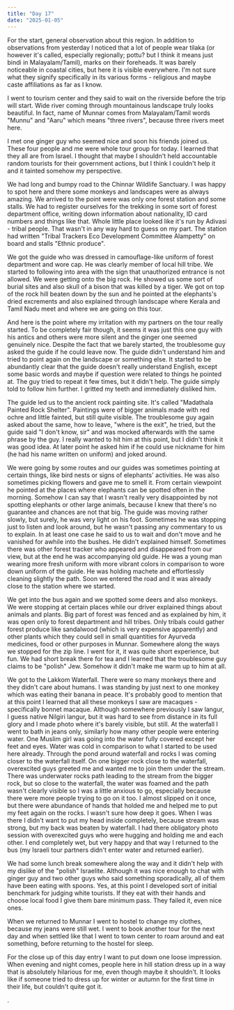```yaml
---
title: "Day 17"
date: "2025-01-05"
---
```

For the start, general observation about this region. In addition to observations from yesterday I noticed that a lot of people wear tilaka (or however it's called, especially regionally; pottu? but I think it means just bindi in Malayalam/Tamil), marks on their foreheads. It was barely noticeable in coastal cities, but here it is visible everywhere. I'm not sure what they signify specifically in its various forms - religious and maybe caste affiliations as far as I know.

I went to tourism center and they said to wait on the riverside before the trip will start. Wide river coming through mountainous landscape truly looks beautiful. In fact, name of Munnar comes from Malayalam/Tamil words "Munnu" and "Aaru" which means "three rivers", because three rivers meet here.

I met one ginger guy who seemed nice and soon his friends joined us. These four people and me were whole tour group for today. I learned that they all are from Israel. I thought that maybe I shouldn't held accountable random tourists for their government actions, but I think I couldn't help it and it tainted somehow my perspective.

We had long and bumpy road to the Chinnar Wildlife Sanctuary. I was happy to spot here and there some monkeys and landscapes were as always amazing. We arrived to the point were was only one forest station and some stalls. We had to register ourselves for the trekking in some sort of forest department office, writing down information about nationality, ID card numbers and things like that. Whole little place looked like it's run by Adivasi - tribal people. That wasn't in any way hard to guess on my part. The station had written "Tribal Trackers Eco Development Committee Alampetty" on board and stalls "Ethnic produce".

We got the guide who was dressed in camouflage-like uniform of forest department and wore cap. He was clearly member of local hill tribe. We started to following into area with the sign that unauthorized entrance is not allowed. We were getting onto the big rock. He showed us some sort of burial sites and also skull of a bison that was killed by a tiger. We got on top of the rock hill beaten down by the sun and he pointed at the elephants's dried excrements and also explained through landscape where Kerala and Tamil Nadu meet and where we are going on this tour.

And here is the point where my irritation with my partners on the tour really started. To be completely fair though, it seems it was just this one guy with his antics and others were more silent and the ginger one seemed genuinely nice. Despite the fact that we barely started, the troublesome guy asked the guide if he could leave now. The guide didn't understand him and tried to point again on the landscape or something else. It started to be abundantly clear that the guide doesn't really understand English, except some basic words and maybe if question were related to things he pointed at. The guy tried to repeat it few times, but it didn't help. The guide simply told to follow him further. I gritted my teeth and immediately disliked him. 

The guide led us to the ancient rock painting site. It's called "Madathala Painted Rock Shelter". Paintings were of bigger animals made with red ochre and little fainted, but still quite visible. The troublesome guy again asked about the same, how to leave, "where is the exit", he tried, but the guide said "I don't know, sir" and was mocked afterwards with the same phrase by the guy. I really wanted to hit him at this point, but I didn't think it was good idea. At later point he asked him if he could use nickname for him (he had his name written on uniform) and joked around. 

We were going by some routes and our guides was sometimes pointing at certain things, like bird nests or signs of elephants' activities. He was also sometimes picking flowers and gave me to smell it. From certain viewpoint he pointed at the places where elephants can be spotted often in the morning. Somehow I can say that I wasn't really very disappointed by not spotting elephants or other large animals, because I knew that there's no guarantee and chances are not that big. The guide was moving rather slowly, but surely, he was very light on his foot. Sometimes he was stopping just to listen and look around, but he wasn't passing any commentary to us to explain. In at least one case he said to us to wait and don't move and he vanished for awhile into the bushes. He didn't explained himself. Sometimes there was other forest tracker who appeared and disappeared from our view, but at the end he was accompanying old guide. He was a young man wearing more fresh uniform with more vibrant colors in comparison to wore down uniform of the guide. He was holding machete and effortlessly cleaning slightly the path. Soon we entered the road and it was already close to the station where we started.

We get into the bus again and we spotted some deers and also monkeys. We were stopping at certain places while our driver explained things about animals and plants. Big part of forest was fenced and as explained by him, it was open only to forest department and hill tribes. Only tribals could gather forest produce like sandalwood (which is very expensive apparently) and other plants which they could sell in small quantities for Ayurveda medicines, food or other purposes in Munnar. Somewhere along the ways we stopped for the zip line. I went for it, it was quite short experience, but fun. We had short break there for tea and I learned that the troublesome guy claims to be "polish" Jew. Somehow it didn't make me warm up to him at all. 

We got to the Lakkom Waterfall. There were so many monkeys there and they didn't care about humans. I was standing by just next to one monkey which was eating their banana in peace. It's probably good to mention that at this point I learned that all these monkeys I saw are macaques - specifically bonnet macaque. Although somewhere previously I saw langur, I guess native Nilgiri langur, but it was hard to see from distance in its full glory and I made photo where it's barely visible, but still. At the waterfall I went to bath in jeans only, similarly how many other people were entering water. One Muslim girl was going into the water fully covered except her feet and eyes. Water was cold in comparison to what I started to be used here already. Through the pond around waterfall and rocks I was coming closer to the waterfall itself. On one bigger rock close to the waterfall, overexcited guys greeted me and wanted me to join them under the stream. There was underwater rocks path leading to the stream from the bigger rock, but so close to the waterfall, the water was foamed and the path wasn't clearly visible so I was a little anxious to go, especially because there were more people trying to go on it too. I almost slipped on it once, but there were abundance of hands that holded me and helped me to put my feet again on the rocks. I wasn't sure how deep it goes. When I was there I didn't want to put my head inside completely, because stream was strong, but my back was beaten by waterfall. I had there obligatory photo session with overexcited guys who were hugging and holding me and each other. I end completely wet, but very happy and that way I returned to the bus (my Israeli tour partners didn't enter water and returned earlier).

We had some lunch break somewhere along the way and it didn't help with my dislike of the "polish" Israelite. Although it was nice enough to chat with ginger guy and two other guys who said something sporadically, all of them have been eating with spoons. Yes, at this point I developed sort of initial benchmark for judging white tourists. If they eat with their hands and choose local food I give them bare minimum pass. They failed it, even nice ones. 

When we returned to Munnar I went to hostel to change my clothes, because my jeans were still wet. I went to book another tour for the next day and when settled like that I went to town center to roam around and eat something, before returning to the hostel for sleep. 

For the close up of this day entry I want to put down one loose impression. When evening and night comes, people here in hill station dress up in a way that is absolutely hilarious for me, even though maybe it shouldn't. It looks like if someone tried to dress up for winter or autumn for the first time in their life, but couldn't quite got it. 

. 